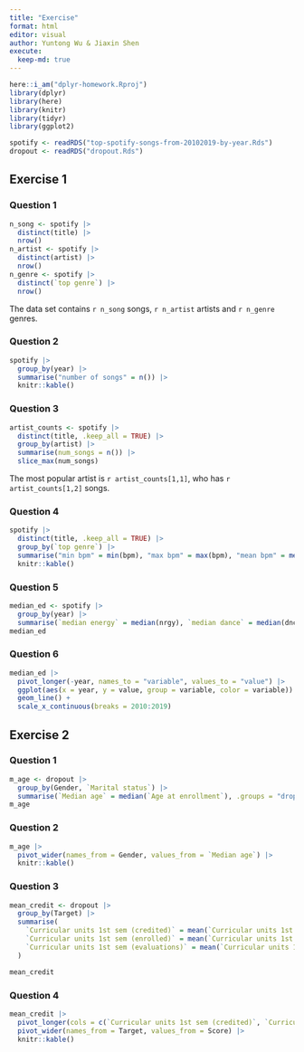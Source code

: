 ```yaml
---
title: "Exercise"
format: html
editor: visual
author: Yuntong Wu & Jiaxin Shen
execute: 
  keep-md: true
---
```


```r
here::i_am("dplyr-homework.Rproj")
library(dplyr)
library(here)
library(knitr)
library(tidyr)
library(ggplot2)
```

```r
spotify <- readRDS("top-spotify-songs-from-20102019-by-year.Rds")
dropout <- readRDS("dropout.Rds")
```

## Exercise 1

### Question 1

```r
n_song <- spotify |>
  distinct(title) |>
  nrow()
n_artist <- spotify |>
  distinct(artist) |>
  nrow()
n_genre <- spotify |>
  distinct(`top genre`) |>
  nrow()
```

The data set contains `r n_song` songs, `r n_artist` artists and `r n_genre` genres.

### Question 2

```r
spotify |>
  group_by(year) |>
  summarise("number of songs" = n()) |>
  knitr::kable()
```

### Question 3

```r
artist_counts <- spotify |>
  distinct(title, .keep_all = TRUE) |>
  group_by(artist) |>
  summarise(num_songs = n()) |>
  slice_max(num_songs)
```

The most popular artist is `r artist_counts[1,1]`, who has `r artist_counts[1,2]` songs.

### Question 4

```r
spotify |>
  distinct(title, .keep_all = TRUE) |>
  group_by(`top genre`) |>
  summarise("min bpm" = min(bpm), "max bpm" = max(bpm), "mean bpm" = mean(bpm), "median tempo" = median(bpm), "number" = n()) |>
  knitr::kable()
```

### Question 5

```r
median_ed <- spotify |>
  group_by(year) |>
  summarise(`median energy` = median(nrgy), `median dance` = median(dnce))
median_ed
```

### Question 6

```r
median_ed |>
  pivot_longer(-year, names_to = "variable", values_to = "value") |>
  ggplot(aes(x = year, y = value, group = variable, color = variable)) +
  geom_line() +
  scale_x_continuous(breaks = 2010:2019)
```

## Exercise 2

### Question 1

```r
m_age <- dropout |>
  group_by(Gender, `Marital status`) |>
  summarise(`Median age` = median(`Age at enrollment`), .groups = "drop_last")
m_age
```

### Question 2

```r
m_age |>
  pivot_wider(names_from = Gender, values_from = `Median age`) |>
  knitr::kable()
```

### Question 3

```r
mean_credit <- dropout |>
  group_by(Target) |>
  summarise(
    `Curricular units 1st sem (credited)` = mean(`Curricular units 1st sem (credited)`),
    `Curricular units 1st sem (enrolled)` = mean(`Curricular units 1st sem (enrolled)`),
    `Curricular units 1st sem (evaluations)` = mean(`Curricular units 1st sem (evaluations)`)
  )

mean_credit
```

### Question 4

```r
mean_credit |>
  pivot_longer(cols = c(`Curricular units 1st sem (credited)`, `Curricular units 1st sem (enrolled)`, `Curricular units 1st sem (evaluations)`), names_to = "Units", values_to = "Score") |>
  pivot_wider(names_from = Target, values_from = Score) |>
  knitr::kable()
```
